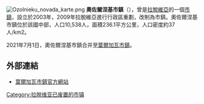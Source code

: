 [[File:Ozolnieku_novada_karte.png|right]]
'''奧佐爾涅基市鎮'''（{{lang-lv|Ozolnieku novads}}），曾是[[拉脫維亞|拉脫維亞]]的一個[[拉脫維亞行政區劃|市鎮]]，設立於2003年，2009年拉脫維亞進行行政區重劃，改制為市鎮。奧佐爾涅基市鎮位於該國中部，人口10,538人，面積236.1平方公里，人口密度約37人/km2。

2021年7月1日，奧佐爾涅基市鎮合并至[[葉爾加瓦市鎮|葉爾加瓦市鎮]]。

==外部連結==
* [http://www.jelgavasnovads.lv/ 葉爾加瓦市鎮官方網站] {{Wayback|url=http://www.jelgavasnovads.lv/ |date=20160502012424 }} {{lv}}

{{Latvia-geo-stub}}
[[Category:拉脱维亚已废置的市镇|Category:拉脱维亚已废置的市镇]]